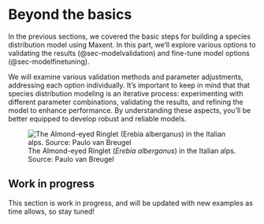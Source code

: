 # Beyond the basics {#sec-advancedsteps}

::::: grid
::: {.g-col-md-6 .g-col-12}
In the previous sections, we covered the basic steps for building a species distribution model using Maxent. In this part, we'll explore various options to validating the results (@sec-modelvalidation) and fine-tune model options (@sec-modelfinetuning).

We will examine various validation methods and parameter adjustments, addressing each option individually. It’s important to keep in mind that that species distribution modeling is an iterative process: experimenting with different parameter combinations, validating the results, and refining the model to enhance performance. By understanding these aspects, you'll be better equipped to develop robust and reliable models.
:::

::: {.g-col-md-6 .g-col-12}
![The Almond-eyed Ringlet (*Erebia alberganus*) in the Italian alps. Source: Paulo van Breugel](images/Erebia_alberganus2.jpg){fig-align="left"}
:::
:::::

::: callout-note
## Work in progress

This section is work in progress, and will be updated with new examples as time allows, so stay tuned!
:::

<!-- Read the Formbutton docs at formspree.io/formbutton/docs. See more examples at codepen.io/formspree -->

```{=html}
<script src="https://formspree.io/js/formbutton-v1.min.js" defer></script>
```

```{=html}
<script>
  /* paste this line in verbatim */
  window.formbutton=window.formbutton||function(){(formbutton.q=formbutton.q||[]).push(arguments)};
  /* customize formbutton below*/     
  formbutton("create", {
    action: "https://formspree.io/f/xjvppyvg",
    title: "Feedback", 
    fields: [
      { 
        type: "email", 
        label: "Email:", 
        name: "email",
        required: true,
        placeholder: "your@email.com"
      },
      {
        type: "hidden",
        label: "",
        value: "sdmingrass - 1 Introduction",
      },
      {
        type: "textarea",
        label: "Message:",
        name: "message",
        placeholder: "Question or feedback? Let us know here.",
      },
      { type: "submit" }      
    ],
    styles: {
      title: {
        backgroundColor: "#57B444"
      },
      button: {
        backgroundColor: "#57B444"
      }
    }
  });
</script>
```
